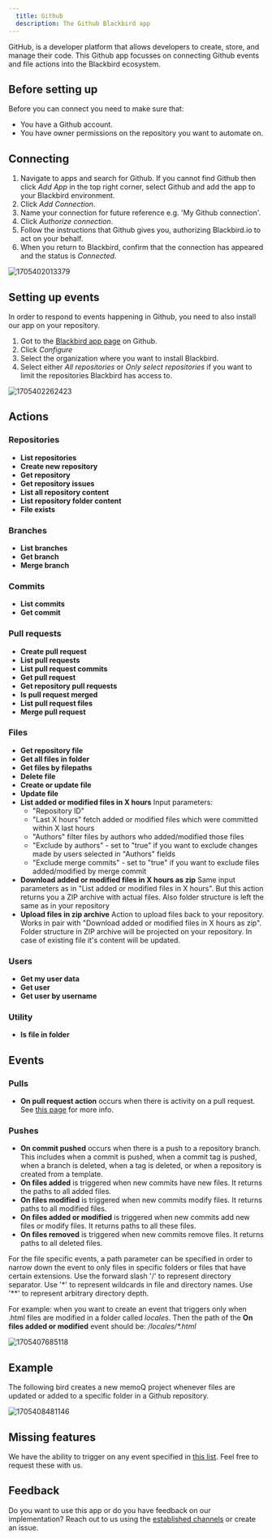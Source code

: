 ```yaml
---
  title: Github
  description: The Github Blackbird app
---
```


<LinkCard title="View on Github" target="_blank" href="https://github.com/bb-io/Github" icon="github" />

GitHub, is a developer platform that allows developers to create, store, and manage their code. This Github app focusses on connecting Github events and file actions into the Blackbird ecosystem.

## Before setting up

Before you can connect you need to make sure that:

- You have a Github account.
- You have owner permissions on the repository you want to automate on.

## Connecting

1. Navigate to apps and search for Github. If you cannot find Github then click _Add App_ in the top right corner, select Github and add the app to your Blackbird environment.
2. Click _Add Connection_.
3. Name your connection for future reference e.g. 'My Github connection'.
4. Click _Authorize connection_.
5. Follow the instructions that Github gives you, authorizing Blackbird.io to act on your behalf.
6. When you return to Blackbird, confirm that the connection has appeared and the status is _Connected_.

![1705402013379](https://raw.githubusercontent.com/bb-io/Github/main/image/README/1705402013379.png)

## Setting up events

In order to respond to events happening in Github, you need to also install our app on your repository.

1. Got to the [Blackbird app page](https://github.com/apps/blackbird-io) on Github.
2. Click _Configure_
3. Select the organization where you want to install Blackbird.
4. Select either _All repositories_ or _Only select repositories_ if you want to limit the repositories Blackbird has access to.

![1705402262423](https://raw.githubusercontent.com/bb-io/Github/main/image/README/1705402262423.png)

## Actions

### Repositories

- **List repositories**
- **Create new repository**
- **Get repository**
- **Get repository issues**
- **List all repository content**
- **List repository folder content**
- **File exists** 

### Branches

- **List branches**
- **Get branch**
- **Merge branch**

### Commits

- **List commits**
- **Get commit**

### Pull requests

- **Create pull request**
- **List pull requests**
- **List pull request commits**
- **Get pull request**
- **Get repository pull requests**
- **Is pull request merged**
- **List pull request files**
- **Merge pull request**

### Files

- **Get repository file**
- **Get all files in folder**
- **Get files by filepaths**
- **Delete file**
- **Create or update file**
- **Update file**
- **List added or modified files in X hours** 
  Input parameters:
  - "Repository ID"
  - "Last X hours" fetch added or modified files which were committed within X last hours
  - "Authors" filter files by authors who added/modified those files
  - "Exclude by authors" - set to "true" if you want to exclude changes made by users selected in "Authors" fields
  - "Exclude merge commits" - set to "true" if you want to exclude files added/modified by merge commit
- **Download added or modified files in X hours as zip**
  Same input parameters as in "List added or modified files in X hours". But this action returns you a ZIP archive with actual files. Also folder structure is left the same as in your repository
- **Upload files in zip archive**
  Action to upload files back to your repository. Works in pair with "Download added or modified files in X hours as zip". Folder structure in ZIP archive will be projected on your repository. In case of existing file it's content will be updated.
### Users

- **Get my user data**
- **Get user**
- **Get user by username**

### Utility

- **Is file in folder**

## Events

### Pulls

- **On pull request action** occurs when there is activity on a pull request. See [this page](https://docs.github.com/en/webhooks/webhook-events-and-payloads#pull_request) for more info.

### Pushes

- **On commit pushed** occurs when there is a push to a repository branch. This includes when a commit is pushed, when a commit tag is pushed, when a branch is deleted, when a tag is deleted, or when a repository is created from a template.
- **On files added** is triggered when new commits have new files. It returns the paths to all added files.
- **On files modified** is triggered when new commits modify files. It returns paths to all modified files.
- **On files added or modified** is triggered when new commits add new files or modify files. It returns paths to all these files.
- **On files removed** is triggered when new commits remove files. It returns paths to all deleted files.

For the file specific events, a path parameter can be specified in order to narrow down the event to only files in specific folders or files that have certain extensions. Use the forward slash '/' to represent directory separator. Use '\*' to represent wildcards in file and directory names. Use '\*\*' to represent arbitrary directory depth.

For example: when you want to create an event that triggers only when .html files are modified in a folder called _locales_. Then the path of the **On files added or modified** event should be: _/locales/\*.html_

![1705407685118](https://raw.githubusercontent.com/bb-io/Github/main/image/README/1705407685118.png)

## Example

The following bird creates a new memoQ project whenever files are updated or added to a specific folder in a Github repository.

![1705408481146](https://raw.githubusercontent.com/bb-io/Github/main/image/README/1705408481146.png)

## Missing features

We have the ability to trigger on any event specified in [this list](https://docs.github.com/en/webhooks/webhook-events-and-payloads). Feel free to request these with us.

## Feedback

Do you want to use this app or do you have feedback on our implementation? Reach out to us using the [established channels](https://www.blackbird.io/) or create an issue.

